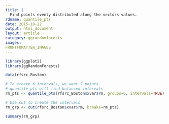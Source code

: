 ```yaml
---
title: |
  Find points evenly distributed along the vectors values.
rdname: quantile_pts
date: 2015-10-22
output: html_document
layout: article
category: ggrandomforests
images:
FRONTFOMATTER_IMAGES
---
```


```r
library(ggplot2)
library(ggRandomForests)
```

```r
data(rfsrc_Boston)

# To create 6 intervals, we want 7 points.
# quantile_pts will find balanced intervals
rm_pts <- quantile_pts(rfsrc_Boston$xvar$rm, groups=6, intervals=TRUE)

# Use cut to create the intervals
rm_grp <- cut(rfsrc_Boston$xvar$rm, breaks=rm_pts)

summary(rm_grp)



```